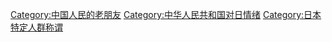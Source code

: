 [[Category:中国人民的老朋友|Category:中国人民的老朋友]]
[[Category:中华人民共和国对日情绪|Category:中华人民共和国对日情绪]]
[[Category:日本特定人群称谓|Category:日本特定人群称谓]]